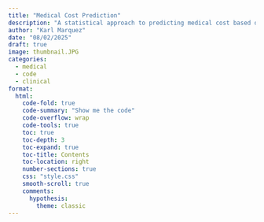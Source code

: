 ```yaml
---
title: "Medical Cost Prediction"
description: "A statistical approach to predicting medical cost based on demographics and health conditions" 
author: "Karl Marquez"
date: "08/02/2025"
draft: true
image: thumbnail.JPG
categories:
  - medical
  - code
  - clinical
format: 
  html: 
    code-fold: true
    code-summary: "Show me the code"
    code-overflow: wrap
    code-tools: true
    toc: true
    toc-depth: 3
    toc-expand: true
    toc-title: Contents
    toc-location: right
    number-sections: true
    css: "style.css"
    smooth-scroll: true
    comments: 
      hypothesis: 
        theme: classic
---
```


